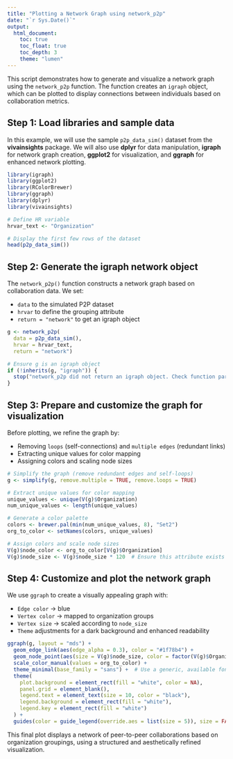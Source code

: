```yaml
---
title: "Plotting a Network Graph using network_p2p"
date: "`r Sys.Date()`"
output: 
  html_document:
    toc: true
    toc_float: true
    toc_depth: 3
    theme: "lumen"
---
```


This script demonstrates how to generate and visualize a network graph using the `network_p2p` function. The function creates an `igraph` object, which can be plotted to display connections between individuals based on collaboration metrics.

## Step 1: Load libraries and sample data

In this example, we will use the sample `p2p_data_sim()` dataset from the **vivainsights** package. We will also use **dplyr** for data manipulation, **igraph** for network graph creation, **ggplot2** for visualization, and **ggraph** for enhanced network plotting.

```r
library(igraph)
library(ggplot2)
library(RColorBrewer)
library(ggraph)
library(dplyr)
library(vivainsights)

# Define HR variable
hrvar_text <- "Organization"

# Display the first few rows of the dataset
head(p2p_data_sim())
```

## Step 2: Generate the igraph network object

The `network_p2p()` function constructs a network graph based on collaboration data. We set:

-   `data` to the simulated P2P dataset
-   `hrvar` to define the grouping attribute
-   `return = "network"` to get an igraph object

```r
g <- network_p2p(
  data = p2p_data_sim(), 
  hrvar = hrvar_text, 
  return = "network")

# Ensure g is an igraph object
if (!inherits(g, "igraph")) {
  stop("network_p2p did not return an igraph object. Check function parameters.")
}
```

## Step 3: Prepare and customize the graph for visualization

Before plotting, we refine the graph by:

-   Removing `loops` (self-connections) and `multiple edges` (redundant links)
-   Extracting unique values for color mapping
-   Assigning colors and scaling node sizes

```r
# Simplify the graph (remove redundant edges and self-loops)
g <- simplify(g, remove.multiple = TRUE, remove.loops = TRUE)

# Extract unique values for color mapping
unique_values <- unique(V(g)$Organization)
num_unique_values <- length(unique_values)

# Generate a color palette
colors <- brewer.pal(min(num_unique_values, 8), "Set2")
org_to_color <- setNames(colors, unique_values)

# Assign colors and scale node sizes
V(g)$node_color <- org_to_color[V(g)$Organization]
V(g)$node_size <- V(g)$node_size * 120  # Ensure this attribute exists
```

## Step 4: Customize and plot the network graph

We use `ggraph` to create a visually appealing graph with:

-   `Edge color` → blue
-   `Vertex color` → mapped to organization groups
-   `Vertex size` → scaled according to `node_size`
-   `Theme` adjustments for a dark background and enhanced readability

```r
ggraph(g, layout = "mds") +
  geom_edge_link(aes(edge_alpha = 0.3), color = "#1f78b4") +
  geom_node_point(aes(size = V(g)$node_size, color = factor(V(g)$Organization))) +  
  scale_color_manual(values = org_to_color) +  
  theme_minimal(base_family = "sans") +  # Use a generic, available font
  theme(
    plot.background = element_rect(fill = "white", color = NA),
    panel.grid = element_blank(),  
    legend.text = element_text(size = 10, color = "black"),
    legend.background = element_rect(fill = "white"),
    legend.key = element_rect(fill = "white")
  ) +
  guides(color = guide_legend(override.aes = list(size = 5)), size = FALSE)
```

This final plot displays a network of peer-to-peer collaborations based on organization groupings, using a structured and aesthetically refined visualization.